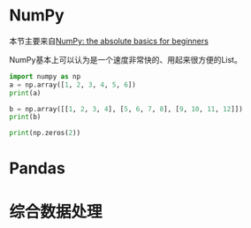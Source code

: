 # NumPy

本节主要来自[NumPy: the absolute basics for beginners](https://numpy.org/devdocs/user/absolute_beginners.html)


NumPy基本上可以认为是一个速度非常快的、用起来很方便的List。






```python
import numpy as np
a = np.array([1, 2, 3, 4, 5, 6])
print(a)
```


```python
b = np.array([[1, 2, 3, 4], [5, 6, 7, 8], [9, 10, 11, 12]])
print(b)
```

```python
print(np.zeros(2))
```









# Pandas

# 综合数据处理


